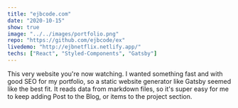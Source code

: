 ```yaml
---
title: "ejbcode.com"
date: "2020-10-15"
show: true
image: "../../images/portfolio.png"
repo: "https://github.com/ejbcode/ex"
livedemo: "http://ejbnetflix.netlify.app/"
techs: ["React", "Styled-Components", "Gatsby"]
---
```


This very website you're now watching.
I wanted something fast and with good SEO for my portfolio, so a static website generator
like Gatsby seemed like the best fit.
It reads data from markdown files, so it's super easy for me to keep adding Post to the Blog,
or items to the project section.
